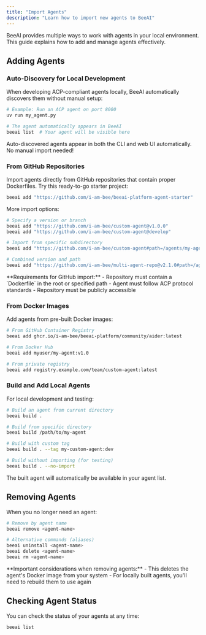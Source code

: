 ```yaml
---
title: "Import Agents"
description: "Learn how to import new agents to BeeAI"
---
```


BeeAI provides multiple ways to work with agents in your local environment. This guide explains how to add and manage agents effectively.

## Adding Agents

### Auto-Discovery for Local Development

When developing ACP-compliant agents locally, BeeAI automatically discovers them without manual setup:

```bash
# Example: Run an ACP agent on port 8000 
uv run my_agent.py

# The agent automatically appears in BeeAI
beeai list  # Your agent will be visible here
```

<Info>
  Auto-discovered agents appear in both the CLI and web UI automatically. No manual import needed!
</Info>

### From GitHub Repositories

Import agents directly from GitHub repositories that contain proper Dockerfiles. Try this ready-to-go starter project:

```bash
beeai add "https://github.com/i-am-bee/beeai-platform-agent-starter"
```

More import options:

```bash
# Specify a version or branch
beeai add "https://github.com/i-am-bee/custom-agent@v1.0.0"
beeai add "https://github.com/i-am-bee/custom-agent@develop"

# Import from specific subdirectory
beeai add "https://github.com/i-am-bee/custom-agent#path=/agents/my-agent"

# Combined version and path
beeai add "https://github.com/i-am-bee/multi-agent-repo@v2.1.0#path=/agents/specialized-agent"
```

<Note>
  **Requirements for GitHub import:**
  - Repository must contain a `Dockerfile` in the root or specified path
  - Agent must follow ACP protocol standards
  - Repository must be publicly accessible
</Note>

### From Docker Images

Add agents from pre-built Docker images:

```bash
# From GitHub Container Registry
beeai add ghcr.io/i-am-bee/beeai-platform/community/aider:latest

# From Docker Hub
beeai add myuser/my-agent:v1.0

# From private registry
beeai add registry.example.com/team/custom-agent:latest
```

### Build and Add Local Agents

For local development and testing:

```bash
# Build an agent from current directory
beeai build .

# Build from specific directory
beeai build /path/to/my-agent

# Build with custom tag
beeai build . --tag my-custom-agent:dev

# Build without importing (for testing)
beeai build . --no-import
```

The built agent will automatically be available in your agent list.

## Removing Agents

When you no longer need an agent:

```bash
# Remove by agent name
beeai remove <agent-name>

# Alternative commands (aliases)
beeai uninstall <agent-name>
beeai delete <agent-name>
beeai rm <agent-name>
```

<Warning>
  **Important considerations when removing agents:**
  - This deletes the agent's Docker image from your system
  - For locally built agents, you'll need to rebuild them to use again
</Warning>

## Checking Agent Status

You can check the status of your agents at any time:

```bash
beeai list
```
